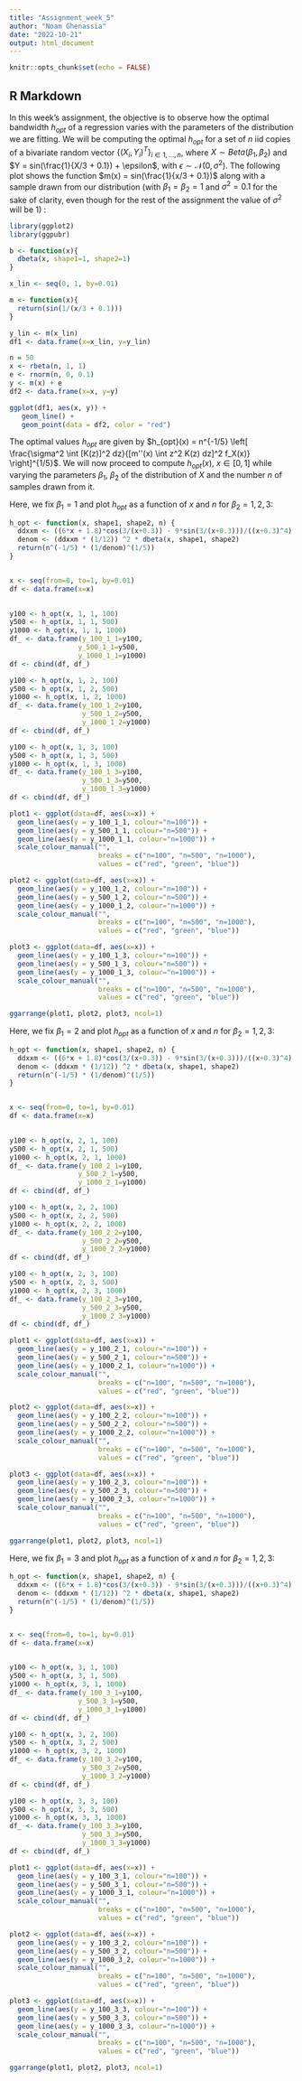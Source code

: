 ```yaml
---
title: "Assignment_week_5"
author: "Noam Ghenassia"
date: "2022-10-21"
output: html_document
---
```


```r
knitr::opts_chunk$set(echo = FALSE)
```

## R Markdown

In this week's assignment, the objective is to observe how the optimal bandwidth $h_{opt}$ of a regression varies with the parameters of the distribution we are fitting. We will be computing the optimal $h_{opt}$ for a set of $n$ iid copies of a bivariate random vector $\{(X_i, Y_i)^T\}_{i \in 1,...,n}$, where $X \sim Beta(\beta_1, \beta_2)$ and $Y = sin(\frac{1}{X/3 + 0.1}) + \epsilon$, with $\epsilon \sim \mathcal{N}(0, \sigma^2)$. The following plot shows the function $m(x) = sin(\frac{1}{x/3 + 0.1})$ along with a sample drawn from our distribution (with $\beta_1 = \beta_2 = 1$ and $\sigma^2=0.1$ for the sake of clarity, even though for the rest of the assignment the value of $\sigma^2$ will be $1$) :

```r
library(ggplot2)
library(ggpubr)

b <- function(x){
  dbeta(x, shape1=1, shape2=1)
}

x_lin <- seq(0, 1, by=0.01)

m <- function(x){
  return(sin(1/(x/3 + 0.1)))
}

y_lin <- m(x_lin)
df1 <- data.frame(x=x_lin, y=y_lin)

n = 50
x <- rbeta(n, 1, 1)
e <- rnorm(n, 0, 0.1)
y <- m(x) + e
df2 <- data.frame(x=x, y=y)

ggplot(df1, aes(x, y)) + 
   geom_line() +
   geom_point(data = df2, color = "red")
```

The optimal values $h_{opt}$ are given by $h_{opt}(x) = n^{-1/5} \left[ \frac{\sigma^2 \int [K(z)]^2 dz}{[m''(x) \int z^2 K(z) dz]^2 f_X(x)} \right]^{1/5}$. We will now proceed to compute $h_{opt}(x)$, $x \in [0, 1]$ while varying the parameters $\beta_1$, $\beta_2$ of the distribution of $X$ and the number $n$ of samples drawn from it.

Here, we fix $\beta_1 = 1$ and plot $h_{opt}$ as a function of $x$ and $n$ for $\beta_2 = 1, 2, 3$:

```r

h_opt <- function(x, shape1, shape2, n) {
  ddxxm <- ((6*x + 1.8)*cos(3/(x+0.3)) - 9*sin(3/(x+0.3)))/((x+0.3)^4)
  denom <- (ddxxm * (1/12)) ^2 * dbeta(x, shape1, shape2)
  return(n^(-1/5) * (1/denom)^(1/5))
}


x <- seq(from=0, to=1, by=0.01)
df <- data.frame(x=x)

  
y100 <- h_opt(x, 1, 1, 100)
y500 <- h_opt(x, 1, 1, 500)
y1000 <- h_opt(x, 1, 1, 1000)
df_ <- data.frame(y_100_1_1=y100,
                 y_500_1_1=y500,
                 y_1000_1_1=y1000)
df <- cbind(df, df_)

y100 <- h_opt(x, 1, 2, 100)
y500 <- h_opt(x, 1, 2, 500)
y1000 <- h_opt(x, 1, 2, 1000)
df_ <- data.frame(y_100_1_2=y100,
                  y_500_1_2=y500,
                  y_1000_1_2=y1000)
df <- cbind(df, df_)

y100 <- h_opt(x, 1, 3, 100)
y500 <- h_opt(x, 1, 3, 500)
y1000 <- h_opt(x, 1, 3, 1000)
df_ <- data.frame(y_100_1_3=y100,
                  y_500_1_3=y500,
                  y_1000_1_3=y1000)
df <- cbind(df, df_)

plot1 <- ggplot(data=df, aes(x=x)) + 
  geom_line(aes(y = y_100_1_1, colour="n=100")) + 
  geom_line(aes(y = y_500_1_1, colour="n=500")) +
  geom_line(aes(y = y_1000_1_1, colour="n=1000")) +
  scale_colour_manual("", 
                      breaks = c("n=100", "n=500", "n=1000"),
                      values = c("red", "green", "blue"))

plot2 <- ggplot(data=df, aes(x=x)) + 
  geom_line(aes(y = y_100_1_2, colour="n=100")) + 
  geom_line(aes(y = y_500_1_2, colour="n=500")) +
  geom_line(aes(y = y_1000_1_2, colour="n=1000")) +
  scale_colour_manual("", 
                      breaks = c("n=100", "n=500", "n=1000"),
                      values = c("red", "green", "blue"))

plot3 <- ggplot(data=df, aes(x=x)) + 
  geom_line(aes(y = y_100_1_3, colour="n=100")) + 
  geom_line(aes(y = y_500_1_3, colour="n=500")) +
  geom_line(aes(y = y_1000_1_3, colour="n=1000")) +
  scale_colour_manual("", 
                      breaks = c("n=100", "n=500", "n=1000"),
                      values = c("red", "green", "blue"))

ggarrange(plot1, plot2, plot3, ncol=1)
```

Here, we fix $\beta_1 = 2$ and plot $h_{opt}$ as a function of $x$ and $n$ for $\beta_2 = 1, 2, 3$:

```r
h_opt <- function(x, shape1, shape2, n) {
  ddxxm <- ((6*x + 1.8)*cos(3/(x+0.3)) - 9*sin(3/(x+0.3)))/((x+0.3)^4)
  denom <- (ddxxm * (1/12)) ^2 * dbeta(x, shape1, shape2)
  return(n^(-1/5) * (1/denom)^(1/5))
}


x <- seq(from=0, to=1, by=0.01)
df <- data.frame(x=x)

  
y100 <- h_opt(x, 2, 1, 100)
y500 <- h_opt(x, 2, 1, 500)
y1000 <- h_opt(x, 2, 1, 1000)
df_ <- data.frame(y_100_2_1=y100,
                 y_500_2_1=y500,
                 y_1000_2_1=y1000)
df <- cbind(df, df_)

y100 <- h_opt(x, 2, 2, 100)
y500 <- h_opt(x, 2, 2, 500)
y1000 <- h_opt(x, 2, 2, 1000)
df_ <- data.frame(y_100_2_2=y100,
                  y_500_2_2=y500,
                  y_1000_2_2=y1000)
df <- cbind(df, df_)

y100 <- h_opt(x, 2, 3, 100)
y500 <- h_opt(x, 2, 3, 500)
y1000 <- h_opt(x, 2, 3, 1000)
df_ <- data.frame(y_100_2_3=y100,
                  y_500_2_3=y500,
                  y_1000_2_3=y1000)
df <- cbind(df, df_)

plot1 <- ggplot(data=df, aes(x=x)) + 
  geom_line(aes(y = y_100_2_1, colour="n=100")) + 
  geom_line(aes(y = y_500_2_1, colour="n=500")) +
  geom_line(aes(y = y_1000_2_1, colour="n=1000")) +
  scale_colour_manual("", 
                      breaks = c("n=100", "n=500", "n=1000"),
                      values = c("red", "green", "blue"))

plot2 <- ggplot(data=df, aes(x=x)) + 
  geom_line(aes(y = y_100_2_2, colour="n=100")) + 
  geom_line(aes(y = y_500_2_2, colour="n=500")) +
  geom_line(aes(y = y_1000_2_2, colour="n=1000")) +
  scale_colour_manual("", 
                      breaks = c("n=100", "n=500", "n=1000"),
                      values = c("red", "green", "blue"))

plot3 <- ggplot(data=df, aes(x=x)) + 
  geom_line(aes(y = y_100_2_3, colour="n=100")) + 
  geom_line(aes(y = y_500_2_3, colour="n=500")) +
  geom_line(aes(y = y_1000_2_3, colour="n=1000")) +
  scale_colour_manual("", 
                      breaks = c("n=100", "n=500", "n=1000"),
                      values = c("red", "green", "blue"))

ggarrange(plot1, plot2, plot3, ncol=1)
```

Here, we fix $\beta_1 = 3$ and plot $h_{opt}$ as a function of $x$ and $n$ for $\beta_2 = 1, 2, 3$:

```r
h_opt <- function(x, shape1, shape2, n) {
  ddxxm <- ((6*x + 1.8)*cos(3/(x+0.3)) - 9*sin(3/(x+0.3)))/((x+0.3)^4)
  denom <- (ddxxm * (1/12)) ^2 * dbeta(x, shape1, shape2)
  return(n^(-1/5) * (1/denom)^(1/5))
}


x <- seq(from=0, to=1, by=0.01)
df <- data.frame(x=x)

  
y100 <- h_opt(x, 3, 1, 100)
y500 <- h_opt(x, 3, 1, 500)
y1000 <- h_opt(x, 3, 1, 1000)
df_ <- data.frame(y_100_3_1=y100,
                 y_500_3_1=y500,
                 y_1000_3_1=y1000)
df <- cbind(df, df_)

y100 <- h_opt(x, 3, 2, 100)
y500 <- h_opt(x, 3, 2, 500)
y1000 <- h_opt(x, 3, 2, 1000)
df_ <- data.frame(y_100_3_2=y100,
                  y_500_3_2=y500,
                  y_1000_3_2=y1000)
df <- cbind(df, df_)

y100 <- h_opt(x, 3, 3, 100)
y500 <- h_opt(x, 3, 3, 500)
y1000 <- h_opt(x, 3, 3, 1000)
df_ <- data.frame(y_100_3_3=y100,
                  y_500_3_3=y500,
                  y_1000_3_3=y1000)
df <- cbind(df, df_)

plot1 <- ggplot(data=df, aes(x=x)) + 
  geom_line(aes(y = y_100_3_1, colour="n=100")) + 
  geom_line(aes(y = y_500_3_1, colour="n=500")) +
  geom_line(aes(y = y_1000_3_1, colour="n=1000")) +
  scale_colour_manual("", 
                      breaks = c("n=100", "n=500", "n=1000"),
                      values = c("red", "green", "blue"))

plot2 <- ggplot(data=df, aes(x=x)) + 
  geom_line(aes(y = y_100_3_2, colour="n=100")) + 
  geom_line(aes(y = y_500_3_2, colour="n=500")) +
  geom_line(aes(y = y_1000_3_2, colour="n=1000")) +
  scale_colour_manual("", 
                      breaks = c("n=100", "n=500", "n=1000"),
                      values = c("red", "green", "blue"))

plot3 <- ggplot(data=df, aes(x=x)) + 
  geom_line(aes(y = y_100_3_3, colour="n=100")) + 
  geom_line(aes(y = y_500_3_3, colour="n=500")) +
  geom_line(aes(y = y_1000_3_3, colour="n=1000")) +
  scale_colour_manual("", 
                      breaks = c("n=100", "n=500", "n=1000"),
                      values = c("red", "green", "blue"))

ggarrange(plot1, plot2, plot3, ncol=1)
```
